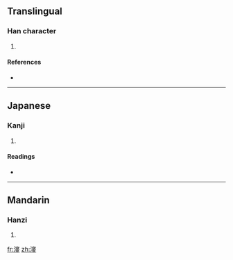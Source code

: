 ==Translingual==

===Han character===
{{Han char|rn=85|rad=水|as=13|sn=16|four=|canj=水十尸水 (EJSE)}}

# {{defn|Han|sort=水13}}

====References====
* {{Han ref|kx=0654.240|dkj=18445|dj=1065.020|hdz=31764.140|uh=6FC5|ud=28613}}

----

==Japanese==

===Kanji===
{{ja-kanji|grade=|rs=水13}}

# {{defn|Japanese|sort=水13}}

====Readings====
* {{ja-readings|on=[[しん]] (shin)|kun=[[うるおう]] (uruou), [[ひたす]] (hitasu)}}

----

==Mandarin==

===Hanzi===
{{cmn-hanzi|pin=[[fèn]] ([[fen4]]), [[jìn]] ([[jin4]]), [[pēn]] ([[pen1]])|wg=fen<sup>4</sup>, chin<sup>4</sup>, p'en<sup>1</sup>}}

# {{defn|Mandarin|sort=水13}}

[[fr:濅]]
[[zh:濅]]